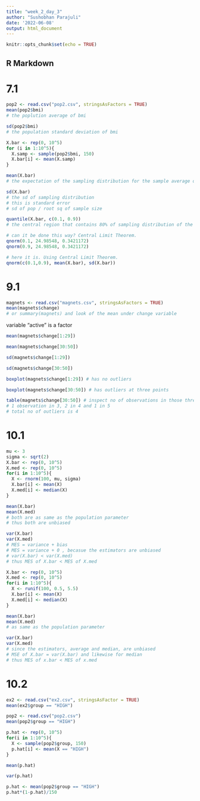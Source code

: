---
title: "week_2_day_3"
author: "Sushobhan Parajuli"
date: '2022-06-08'
output: html_document
---

```{r setup, include=FALSE}
knitr::opts_chunk$set(echo = TRUE)
```

## R Markdown

# 7.1
  
```{r}
pop2 <- read.csv("pop2.csv", stringsAsFactors = TRUE)
mean(pop2$bmi)
# the poplution average of bmi
```

```{r}
sd(pop2$bmi)
# the population standard deviation of bmi
```

```{r}
X.bar <- rep(0, 10^5)
for (i in 1:10^5){
  X.samp <- sample(pop2$bmi, 150)
  X.bar[i] <- mean(X.samp)
}
```

```{r}
mean(X.bar)
# the expectation of the sampling distribution for the sample average of bmi
```

```{r}
sd(X.bar)
# the sd of sampling distribution
# this is standard error
# sd of pop / root sq of sample size 
```

```{r}
quantile(X.bar, c(0.1, 0.9))
# the central region that contains 80% of sampling distribution of the sample average
```

```{r}
# can it be done this way? Central Limit Theorem.
qnorm(0.1, 24.98548, 0.3421172)
qnorm(0.9, 24.98548, 0.3421172)
```

```{r}
# here it is. Using Central Limit Theorem. 
qnorm(c(0.1,0.9), mean(X.bar), sd(X.bar))
```

# 9.1

```{r}
magnets <- read.csv("magnets.csv", stringsAsFactors = TRUE)
mean(magnets$change)
# or summary(magnets) and look of the mean under change variable
```
variable "active" is a factor

```{r}
mean(magnets$change[1:29]) 
```

```{r}
mean(magnets$change[30:50])
```

```{r}
sd(magnets$change[1:29])
```

```{r}
sd(magnets$change[30:50])
```

```{r}
boxplot(magnets$change[1:29]) # has no outliers
```

```{r}
boxplot(magnets$change[30:50]) # has outliers at three points
```

```{r}
table(magnets$change[30:50]) # inspect no of observations in those three points
# 1 observation in 3, 2 in 4 and 1 in 5
# total no of outliers is 4
```
# 10.1

```{r}
mu <- 3
sigma <- sqrt(2)
X.bar <- rep(0, 10^5)
X.med <- rep(0, 10^5)
for(i in 1:10^5){
  X <- rnorm(100, mu, sigma)
  X.bar[i] <- mean(X)
  X.med[i] <- median(X)
}
```

```{r}
mean(X.bar)
mean(X.med)
# both are as same as the population parameter 
# thus both are unbiased
```

```{r}
var(X.bar)
var(X.med)
# MES = variance + bias
# MES = variance + 0 , becasue the estimators are unbiased
# var(X.bar) < var(X.med)
# thus MES of X.bar < MES of X.med
```

```{r}
X.bar <- rep(0, 10^5)
X.med <- rep(0, 10^5)
for(i in 1:10^5){
  X <- runif(100, 0.5, 5.5)
  X.bar[i] <- mean(X)
  X.med[i] <- median(X)
}
```

```{r}
mean(X.bar)
mean(X.med)
# as same as the population parameter
```

```{r}
var(X.bar)
var(X.med)
# since the estimators, average and median, are unbiased
# MSE of X.bar = var(X.bar) and likewise for median
# thus MES of x.bar < MES of x.med
```
# 10.2

```{r}
ex2 <- read.csv("ex2.csv", stringsAsFactor = TRUE)
mean(ex2$group == "HIGH")
```

```{r}
pop2 <- read.csv("pop2.csv")
mean(pop2$group == "HIGH")
```

```{r}
p.hat <- rep(0, 10^5)
for(i in 1:10^5){
  X <- sample(pop2$group, 150)
  p.hat[i] <- mean(X == "HIGH")
}
```

```{r}
mean(p.hat)
```

```{r}
var(p.hat)
```

```{r}
p.hat <- mean(pop2$group == "HIGH")
p.hat*(1-p.hat)/150 
```